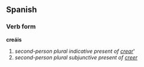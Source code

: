 ==Spanish==
===Verb form===
'''creáis'''

# ''second-person plural indicative present of [[crear]]'''
# ''second-person plural subjunctive present of [[creer]]''